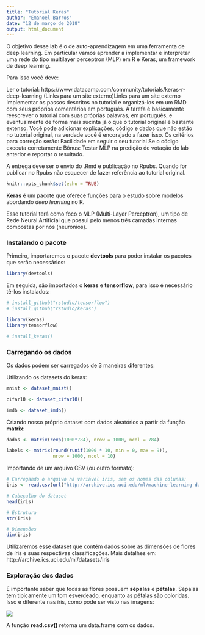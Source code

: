 ```yaml
---
title: "Tutorial Keras"
author: "Emanoel Barros"
date: "12 de março de 2018"
output: html_document
---
```


O objetivo desse lab é o de auto-aprendizagem em uma ferramenta de deep learning. Em particular vamos aprender a implementar e interpretar uma rede do tipo multilayer perceptron (MLP) em R e Keras, um framework de deep learning.

Para isso você deve:

Ler o tutorial: https://www.datacamp.com/community/tutorials/keras-r-deep-learning (Links para um site externo)Links para um site externo
Implementar os passos descritos no tutorial e organizá-los em um RMD com seus próprios comentários em português. A tarefa é basicamente reescrever o tutorial com suas próprias palavras, em português, e eventualmente de forma mais sucinta já o que o tutorial original é bastante extenso. Você pode adicionar explicações, código e dados que não estão no tutorial original, na verdade você é encorajado a fazer isso.
Os critérios para correção serão:
Facilidade em seguir o seu tutorial
Se o código executa corretamente
Bônus: Testar MLP na predição de votação do lab anterior e reportar o resultado.

A entrega deve ser o envio do .Rmd e publicação no Rpubs. Quando for publicar no Rpubs não esquecer de fazer referência ao tutorial original.

```r
knitr::opts_chunk$set(echo = TRUE)
```

<p><b>Keras</b> é um pacote que oferece funções para o estudo sobre modelos abordando <i>deep learning</i> no R.</p>

<p>Esse tutorial terá como foco o MLP (Multi-Layer Perceptron), um tipo de Rede Neural Artificial que possui pelo menos três camadas internas compostas por nós (neurônios).</p>

<h3>Instalando o pacote</h3>

<p>Primeiro, importaremos o pacote <b>devtools</b> para poder instalar os pacotes que serão necessários:</p>
```r
library(devtools)
```

<p>Em seguida, são importados o <b>keras</b> e <b>tensorflow</b>, para isso é necessário tê-los instalados:</p>
```r
# install_github("rstudio/tensorflow")
# install_github("rstudio/keras")

library(keras)
library(tensorflow)

# install_keras()
```

<h3>Carregando os dados</h3>

<p>Os dados podem ser carregados de 3 maneiras diferentes:</p>

<p>Utilizando os datasets do keras:</p>
```r
mnist <- dataset_mnist()

cifar10 <- dataset_cifar10()

imdb <- dataset_imdb()
```

<p>Criando nosso próprio dataset com dados aleatórios a partir da função <b>matrix</b>:</p>
```r
dados <- matrix(rexp(1000*784), nrow = 1000, ncol = 784)

labels <- matrix(round(runif(1000 * 10, min = 0, max = 9)),
                 nrow = 1000, ncol = 10)
```

<p>Importando de um arquivo CSV (ou outro formato):</p>
```r
# Carregando o arquivo na variável iris, sem os nomes das colunas: 
iris <- read.csv(url("http://archive.ics.uci.edu/ml/machine-learning-databases/iris/iris.data"), header = FALSE)

# Cabeçalho do dataset
head(iris)

# Estrutura
str(iris)

# Dimensões
dim(iris)
```

<p>Utilizaremos esse dataset que contém dados sobre as dimensões de flores de íris e suas respectivas classificações. Mais detalhes em: http://archive.ics.uci.edu/ml/datasets/Iris</p>

<h3>Exploração dos dados</h3>

<p>É importante saber que todas as flores possuem <b>sépalas</b> e <b>pétalas</b>. Sépalas tem tipicamente um tom esverdeado, enquanto as pétalas são coloridas. Isso é diferente nas íris, como pode ser visto nas imagens:</p>

<img src="https://s3.amazonaws.com/assets.datacamp.com/blog_assets/iris-machinelearning.png">

<p>A função <b>read.csv()</b> retorna um data.frame com os dados.</p>
